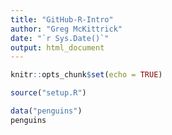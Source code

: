 ```yaml
---
title: "GitHub-R-Intro"
author: "Greg McKittrick"
date: "`r Sys.Date()`"
output: html_document
---
```


```r
knitr::opts_chunk$set(echo = TRUE)
```

```r
source("setup.R")
```

```r
data("penguins")
penguins
```
